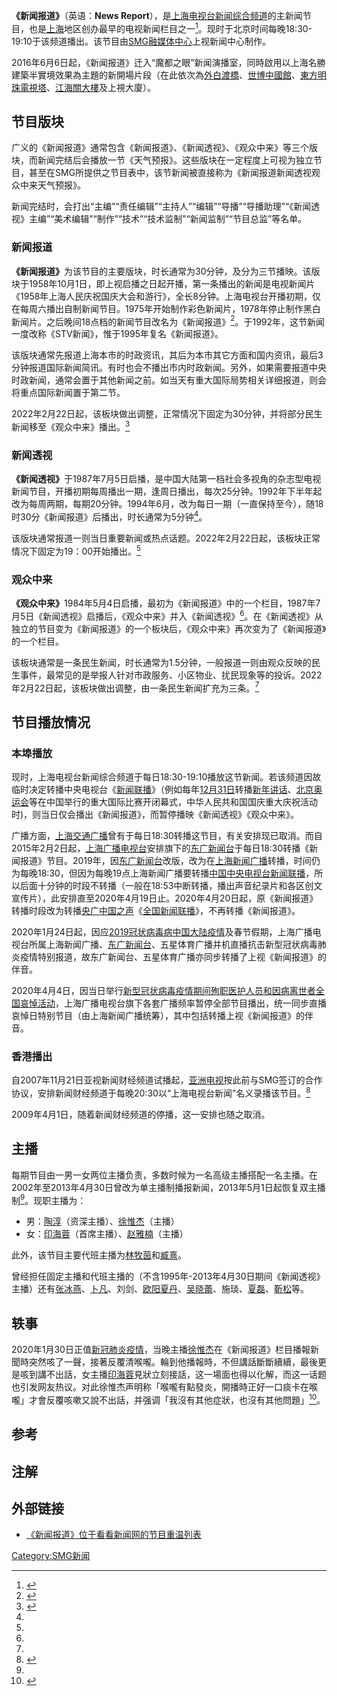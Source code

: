 {{Otheruses
|subject=上海电视台的主新闻节目
|other=香港无线电视的同名节目
|无线电视新闻报道
|disambig=无
}}
{{In-progress_tvshow|新闻报道 (上海电视台)}}
{{电视节目信息框
| 颜色       = skyblue
| 名称       = 新闻报道<br />{{lang|en|News Report}}
| 原名       = 
| 图片       = [[File:STV_News_Report.jpg|300px]]
| 图说       = 《新闻报道》现行使用的片头，2016年6月6日起随节目迁入“魔都之眼”新闻演播室而启用
| 类型       = 新闻
| 主持       = [[印海蓉|印海蓉]]、[[徐惟杰|徐惟杰]]、[[陶淳|陶淳]]、[[赵雅楠|赵雅楠]]
| 国家       = {{PRC}}
| 语言       = [[普通话|普通话]]
| 机位       = 多机位
| 每集长     = 40分钟（含广告）
| 制作公司   = SMG融媒体中心上视新闻中心
| 电视网     = [[上海电视台新闻综合频道|上海电视台新闻综合频道]]
| 电视台     = [[上海广播电视台|上海广播电视台]]
| 视频制式   = SDTV 576i 16:9<br />HDTV 1080i 16:9
| 音频制式   = 
| 首播国家   = {{PRC}}
| 开始       = {{Start Date|1958|10|01}}（《新闻报道》）{{efn|1=这日期实际为上视首次播放新闻之日期，可视为该栏目之开播日。}}<br />{{Start Date|1987|07|05}}（《新闻透视》《观众中来》）
| 结束       = 
| 电视网1   = [[亚洲电视新闻财经频道|亚洲电视新闻财经频道]]
| 图像制式1 = SDTV 576i 4:3
| 声音制式1 = 
| 播出国家1 = {{HK}}
| 集数1     = 
| 每集长度1 = 
| 开始1     = {{Start Date|2007|11|21}}
| 结束1     = {{End date|2009|03|31}}
| 晚于       = 
| 早于       = 
| 相关节目   = 《[[东方新闻|东方新闻]]》<br />《[[直播上海|直播上海]]》
| 中国大陆名称 = 《新闻报道》
| 台湾名称     = 
| 港澳名称     = 《上海电视台新闻》
| 马新名称     = 
| 官方网站   = 
| imdb_id    = 
| tv_com_id  = 
}}
'''《新闻报道》'''（英语：'''News Report'''），是[[上海电视台新闻综合频道|上海电视台新闻综合频道]]的主新闻节目，也是[[上海|上海]]地区创办最早的电视新闻栏目之一<ref name=sina>{{cite web|url=http://sh.sina.com.cn/news/b/2013-04-27/085445104.html|title=上视《新闻报道》改版回归双主播 4位主持人亮相|publisher=新浪上海|accessdate=2013年4月27日|archive-date=2016-09-17|archive-url=https://web.archive.org/web/20160917102322/http://sh.sina.com.cn/news/b/2013-04-27/085445104.html|dead-url=no}}</ref>。现时于北京时间每晚18:30-19:10于该频道播出。该节目由[[SMG融媒体中心|SMG融媒体中心]]上视新闻中心制作。

2016年6月6日起，《新闻报道》迁入“魔都之眼”新闻演播室，同時啟用以上海名勝建築半實境效果為主題的新開場片段（在此依次為[[外白渡橋|外白渡橋]]、[[中國2010年上海世界博覽會中國館|世博中國館]]、[[東方明珠電視塔|東方明珠電視塔]]、[[江海關大樓|江海關大樓]]及上視大廈）。

==节目版块==
广义的《新闻报道》通常包含《新闻报道》、《新闻透视》、《观众中来》等三个版块，而新闻完结后会播放一节《天气预报》。这些版块在一定程度上可视为独立节目，甚至在SMG所提供之节目表中，该节新闻被直接称为《新闻报道新闻透视观众中来天气预报》。

新闻完结时，会打出“主编”“责任编辑”“主持人”“编辑”“导播”“导播助理”“《新闻透视》主编”“美术编辑”“制作”“技术”“技术监制”“新闻监制”“节目总监”等名单。

===新闻报道===
'''《新闻报道》'''为该节目的主要版块，时长通常为30分钟，及分为三节播映。该版块于1958年10月1日，即上视启播之日起开播，第一条播出的新闻是电视新闻片《1958年上海人民庆祝国庆大会和游行》，全长8分钟。上海电视台开播初期，仅在每周六播出自制新闻节目。1975年开始制作彩色新闻片，1978年停止制作黑白新闻片。之后晚间18点档的新闻节目改名为《新闻报道》<ref name=shsdfz>{{cite web|url=http://www.shtong.gov.cn/Newsite/node2/node2245/node4510/node11098/node11142/node63818/userobject1ai12577.html|title=上海广播电视志→第四编电视节目→第一章 上海电视台节目→第一节 新闻节目|publisher=上海市地方志办公室|accessdate=2016年9月9日|archive-date=2016年11月30日|archive-url=https://web.archive.org/web/20161130013750/http://www.shtong.gov.cn/Newsite/node2/node2245/node4510/node11098/node11142/node63818/userobject1ai12577.html|dead-url=no}}</ref>。于1992年，这节新闻一度改称《STV新闻》，惟于1995年复名《新闻报道》。

该版块通常先报道上海本市的时政资讯，其后为本市其它方面和国内资讯，最后3分钟报道国际新闻简讯。有时也会不播出市内时政新闻。另外，如果需要报道中央时政新闻，通常会置于其他新闻之前。如当天有重大国际局势相关详细报道，则会将重点国际新闻置于第二节。

2022年2月22日起，该板块做出调整，正常情况下固定为30分钟，并将部分民生新闻移至《观众中来》播出。<ref name=":0">{{Cite web|title=视频｜20220222《新闻报道》|url=https://m.kankanews.com/n/1_10050955.html|access-date=2022-03-05|work=m.kankanews.com|archive-date=2022-03-05|archive-url=https://web.archive.org/web/20220305081356/https://m.kankanews.com/n/1_10050955.html}}</ref>

===新闻透视===
{{Otheruses
|subject=上海电视台新闻节目
|other=香港无线电视的同名节目
|新闻透视
|disambig=无
}}
'''《新闻透视》'''于1987年7月5日启播，是中国大陆第一档社会多视角的杂志型电视新闻节目，开播初期每周播出一期，逢周日播出，每次25分钟。1992年下半年起改为每周两期，每期20分钟。1994年6月，改为每日一期（一直保持至今），随18时30分《新闻报道》后播出，时长通常为5分钟<ref name=shsdfz/>。

该版块通常报道一则当日重要新闻或热点话题。2022年2月22日起，该板块正常情况下固定为19：00开始播出。<ref name=":0" />

===观众中来===
'''《观众中来》'''1984年5月4日启播，最初为《新闻报道》中的一个栏目，1987年7月5日《新闻透视》启播后，《观众中来》并入《新闻透视》<ref name=shsdfz/>。在《新闻透视》从独立的节目变为《新闻报道》的一个板块后，《观众中来》再次变为了《新闻报道》的一个栏目。

该板块通常是一条民生新闻，时长通常为1.5分钟，一般报道一则由观众反映的民生事件，最常见的是举报人针对市政服务、小区物业、扰民现象等的投诉。2022年2月22日起，该板块做出调整，由一条民生新闻扩充为三条。<ref name=":0" />

==节目播放情况==
===本埠播放===
现时，上海电视台新闻综合频道于每日18:30-19:10播放这节新闻。若该频道因故临时决定转播中央电视台《[[新闻联播|新闻联播]]》（例如每年[[12月31日|12月31日]]转播[[中华人民共和国领导人新年贺词|新年讲话]]、[[2008年夏季奥林匹克运动会|北京奥运会]]等在中国举行的重大国际比赛开闭幕式，中华人民共和国国庆重大庆祝活动时)，则当日仅会播出《新闻报道》，而暂停播映《新闻透视》《观众中来》。

广播方面，[[上海交通广播|上海交通广播]]曾有于每日18:30转播这节目，有关安排现已取消。而自2015年2月2日起，[[上海广播电视台|上海广播电视台]]安排旗下的[[东广新闻台|东广新闻台]]于每日18:30转播《新闻报道》节目。2019年，因[[东广新闻台|东广新闻台]]改版，改为在[[上海新闻广播|上海新闻广播]]转播，时间仍为每晚18:30，但因为每晚19点上海新闻广播要转播[[中国中央电视台|中国中央电视台]][[新闻联播|新闻联播]]，所以后面十分钟的时段不转播（一般在18:53中断转播，播出声音纪录片和各区创文宣传片），此安排直至2020年4月19日止。2020年4月20日起，原《新闻报道》转播时段改为转播[[中央广播电视总台中国之声|央广中国之声]]《[[全国新闻联播|全国新闻联播]]》，不再转播《新闻报道》。

2020年1月24日起，因应[[2019冠状病毒病中国大陆疫情|2019冠状病毒病中国大陆疫情]]及春节假期，上海广播电视台所属上海新闻广播、[[东广新闻台|东广新闻台]]、五星体育广播并机直播抗击新型冠状病毒肺炎疫情特别报道，故东广新闻台、五星体育广播亦同步转播了上视《新闻报道》的伴音。

2020年4月4日，因当日举行[[2019冠状病毒病中国大陆疫情|新型冠状病毒疫情期间殉职医护人员和因病离世者]][[全国哀悼日|全国哀悼活动]]，上海广播电视台旗下各套广播频率暂停全部节目播出，统一同步直播哀悼日特别节目（由上海新闻广播统筹），其中包括转播上视《新闻报道》的伴音。

===香港播出===
自2007年11月21日亚视新闻财经频道试播起，[[亞洲電視|亚洲电视]]按此前与SMG签订的合作协议，安排新闻财经频道于每晚20:30以“上海电视台新闻”名义录播该节目。<ref>{{cite web |language=zh-hant |publisher=www.hkatv.com |title=亞視與上海文廣新聞傳媒集團簽訂合作協定 |url=http://app.hkatvnews.com/v3/oldcontent.php?date=2008-03-01&news_id=115163 |author=www.hkatv.com |date=1-3-2007 |accessdate=5-4-2008 |deadurl=yes |archiveurl=https://web.archive.org/web/20080306122519/http://app.hkatvnews.com/v3/oldcontent.php?date=2008-03-01&news_id=115163 |archivedate=2008-03-06 }}</ref>

2009年4月1日，随着新闻财经频道的停播，这一安排也随之取消。

==主播==
每期节目由一男一女两位主播负责，多数时候为一名高级主播搭配一名主播。在2002年至2013年4月30日曾改为单主播制播报新闻，2013年5月1日起恢复双主播制<ref name=sina/>。现职主播为：
*男：[[陶淳|陶淳]]（资深主播）、[[徐惟杰|徐惟杰]]（主播）
*女：[[印海蓉|印海蓉]]（首席主播）、[[赵雅楠|赵雅楠]]（主播）

此外，该节目主要代班主播为[[林牧茵|林牧茵]]和[[臧熹_(主持人)|臧熹]]。

曾经担任固定主播和代班主播的（不含1995年-2013年4月30日期间《新闻透视》主播）还有[[张冰燕|张冰燕]]、[[卜凡_(主持人)|卜凡]]、刘剑、[[欧阳夏丹|欧阳夏丹]]、[[吴晓蕾|吴晓蕾]]、施琰、[[夏磊_(主持人)|夏磊]]、[[靳松|靳松]]等。

==轶事==
2020年1月30日正值[[2019冠状病毒病疫情|新冠肺炎疫情]]，当晚主播[[徐惟杰|徐惟杰]]在《新闻报道》栏目播報新聞時突然咳了一聲，接著反覆清喉嚨。輪到他播報時，不但講話斷斷續續，最後更是咳到講不出話，女主播[[印海蓉|印海蓉]]見狀立刻接話，这一場面也得以化解，而这一话题也引发网友热议。对此徐惟杰声明称「喉嚨有點發炎，開播時正好一口痰卡在喉嚨」才會反覆咳嗽又說不出話，并强调「我沒有其他症狀，也沒有其他問題」<ref>{{Cite web|title=大陸男主播「鏡頭前突然狂咳」！　新聞播一半講不出話…女主播緊急助援|url=https://star.ettoday.net/news/1635479|accessdate=2020-01-31|date=2020-01-31|work=ETtoday星光雲|archive-date=2020-01-31|archive-url=https://web.archive.org/web/20200131151330/https://star.ettoday.net/news/1635479|dead-url=no}}</ref>。

==参考==
{{Reflist}}

==注解==
{{notelist}}

==外部链接==
* [http://www.kankanews.com/list/xwbd/date/ 《新闻报道》位于看看新闻网的节目重温列表]{{Wayback|url=http://www.kankanews.com/list/xwbd/date/ |date=20160828122935 }}

[[Category:SMG新闻|Category:SMG新闻]]